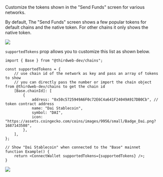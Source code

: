 
Customize the tokens shown in the "Send Funds" screen for various networks.

By default, The "Send Funds" screen shows a few popular tokens for default chains and the native token. For other chains it only shows the native token.

<Image src={SelectTokenImage} className="border rounded-lg" />

`supportedTokens` prop allows you to customize this list as shown below.

```tsx
import { Base } from "@thirdweb-dev/chains";

const supportedTokens = {
	// use chain id of the network as key and pass an array of tokens to show
	// you can directly pass the number or import the chain object from @thirdweb-dev/chains to get the chain id
	[Base.chainId]: [
		{
			address: "0x50c5725949A6F0c72E6C4a641F24049A917DB0Cb", // token contract address
			name: "Dai Stablecoin",
			symbol: "DAI",
			icon: "https://assets.coingecko.com/coins/images/9956/small/Badge_Dai.png?1687143508",
		},
	],
};

// Show "Dai Stablecoin" when connected to the "Base" mainnet
function Example() {
	return <ConnectWallet supportedTokens={supportedTokens} />;
}
```

<Image src={CustomTokenList} className="border rounded-lg" />
